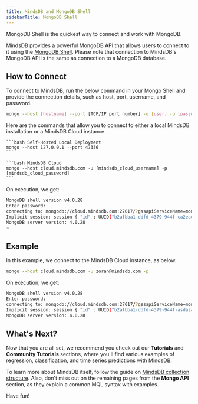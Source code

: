 ```yaml
---
title: MindsDB and MongoDB Shell
sidebarTitle: MongoDB Shell
---
```


MongoDB Shell is the quickest way to connect and work with MongoDB.

MindsDB provides a powerful MongoDB API that allows users to connect to it using
the [MongoDB Shell](https://www.mongodb.com/try/download/shell). Please note
that connection to MindsDB's MongoDB API is the same as connection to a MongoDB
database.

## How to Connect

To connect to MindsDB, run the below command in your Mongo Shell and provide the
connection details, such as host, port, username, and password.

```bash
mongo --host [hostname] --port [TCP/IP port number] -u [user] -p [password]
```

Here are the commands that allow you to connect to either a local MindsDB
installation or a MindsDB Cloud instance.

<CodeGroup>

    ```bash Self-Hosted Local Deployment
    mongo --host 127.0.0.1 --port 47336
    ```

    ```bash MindsDB Cloud
    mongo --host cloud.mindsdb.com -u [mindsdb_cloud_username] -p [mindsdb_cloud_password]
    ```

</CodeGroup>

On execution, we get:

```bash
MongoDB shell version v4.0.28
Enter password:
connecting to: mongodb://cloud.mindsdb.com:27017/?gssapiServiceName=mongodb
Implicit session: session { "id" : UUID("b2afbba1-ddfd-4379-944f-ca2eadsdas") }
MongoDB server version: 4.0.28
>
```

## Example

In this example, we connect to the MindsDB Cloud instance, as below.

```bash
mongo --host cloud.mindsdb.com -u zoran@mindsdb.com -p
```

On execution, we get:

```bash
MongoDB shell version v4.0.28
Enter password:
connecting to: mongodb://cloud.mindsdb.com:27017/?gssapiServiceName=mongodb
Implicit session: session { "id" : UUID("b2afbba1-ddfd-4379-944f-asdasaasd") }
MongoDB server version: 4.0.28
```

## What's Next?

Now that you are all set, we recommend you check out our **Tutorials** and
**Community Tutorials** sections, where you'll find various examples of
regression, classification, and time series predictions with MindsDB.

To learn more about MindsDB itself, follow the guide on
[MindsDB collection structure](/sql/table-structure/). Also, don't miss out on
the remaining pages from the **Mongo API** section, as they explain a common MQL
syntax with examples.

Have fun!
